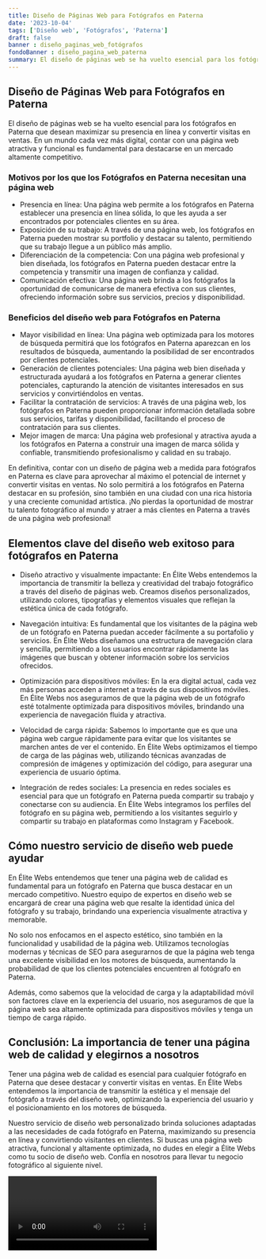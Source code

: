 ```yaml
---
title: Diseño de Páginas Web para Fotógrafos en Paterna
date: '2023-10-04'
tags: ['Diseño web', 'Fotógrafos', 'Paterna']
draft: false
banner : diseño_paginas_web_fotógrafos
fondoBanner : diseño_pagina_web_paterna
summary: El diseño de páginas web se ha vuelto esencial para los fotógrafos en Paterna que desean maximizar su presencia en línea y convertir visitas en ventas. En un mundo cada vez más digital, contar con una página web atractiva y funcional es fundamental para destacarse en un mercado altamente competitivo.
---
```


## Diseño de Páginas Web para Fotógrafos en Paterna

El diseño de páginas web se ha vuelto esencial para los fotógrafos en Paterna que desean maximizar su presencia en línea y convertir visitas en ventas. En un mundo cada vez más digital, contar con una página web atractiva y funcional es fundamental para destacarse en un mercado altamente competitivo.

### Motivos por los que los Fotógrafos en Paterna necesitan una página web

- Presencia en línea: Una página web permite a los fotógrafos en Paterna establecer una presencia en línea sólida, lo que les ayuda a ser encontrados por potenciales clientes en su área.
- Exposición de su trabajo: A través de una página web, los fotógrafos en Paterna pueden mostrar su portfolio y destacar su talento, permitiendo que su trabajo llegue a un público más amplio.
- Diferenciación de la competencia: Con una página web profesional y bien diseñada, los fotógrafos en Paterna pueden destacar entre la competencia y transmitir una imagen de confianza y calidad.
- Comunicación efectiva: Una página web brinda a los fotógrafos la oportunidad de comunicarse de manera efectiva con sus clientes, ofreciendo información sobre sus servicios, precios y disponibilidad.

### Beneficios del diseño web para Fotógrafos en Paterna

- Mayor visibilidad en línea: Una página web optimizada para los motores de búsqueda permitirá que los fotógrafos en Paterna aparezcan en los resultados de búsqueda, aumentando la posibilidad de ser encontrados por clientes potenciales.
- Generación de clientes potenciales: Una página web bien diseñada y estructurada ayudará a los fotógrafos en Paterna a generar clientes potenciales, capturando la atención de visitantes interesados en sus servicios y convirtiéndolos en ventas.
- Facilitar la contratación de servicios: A través de una página web, los fotógrafos en Paterna pueden proporcionar información detallada sobre sus servicios, tarifas y disponibilidad, facilitando el proceso de contratación para sus clientes.
- Mejor imagen de marca: Una página web profesional y atractiva ayuda a los fotógrafos en Paterna a construir una imagen de marca sólida y confiable, transmitiendo profesionalismo y calidad en su trabajo.

En definitiva, contar con un diseño de página web a medida para fotógrafos en Paterna es clave para aprovechar al máximo el potencial de internet y convertir visitas en ventas. No solo permitirá a los fotógrafos en Paterna destacar en su profesión, sino también en una ciudad con una rica historia y una creciente comunidad artística. ¡No pierdas la oportunidad de mostrar tu talento fotográfico al mundo y atraer a más clientes en Paterna a través de una página web profesional!

<GifSeo />

<Cta />

## Elementos clave del diseño web exitoso para fotógrafos en Paterna

- Diseño atractivo y visualmente impactante: En Élite Webs entendemos la importancia de transmitir la belleza y creatividad del trabajo fotográfico a través del diseño de páginas web. Creamos diseños personalizados, utilizando colores, tipografías y elementos visuales que reflejan la estética única de cada fotógrafo.

- Navegación intuitiva: Es fundamental que los visitantes de la página web de un fotógrafo en Paterna puedan acceder fácilmente a su portafolio y servicios. En Élite Webs diseñamos una estructura de navegación clara y sencilla, permitiendo a los usuarios encontrar rápidamente las imágenes que buscan y obtener información sobre los servicios ofrecidos.

- Optimización para dispositivos móviles: En la era digital actual, cada vez más personas acceden a internet a través de sus dispositivos móviles. En Élite Webs nos aseguramos de que la página web de un fotógrafo esté totalmente optimizada para dispositivos móviles, brindando una experiencia de navegación fluida y atractiva.

- Velocidad de carga rápida: Sabemos lo importante que es que una página web cargue rápidamente para evitar que los visitantes se marchen antes de ver el contenido. En Élite Webs optimizamos el tiempo de carga de las páginas web, utilizando técnicas avanzadas de compresión de imágenes y optimización del código, para asegurar una experiencia de usuario óptima.

- Integración de redes sociales: La presencia en redes sociales es esencial para que un fotógrafo en Paterna pueda compartir su trabajo y conectarse con su audiencia. En Élite Webs integramos los perfiles del fotógrafo en su página web, permitiendo a los visitantes seguirlo y compartir su trabajo en plataformas como Instagram y Facebook.

## Cómo nuestro servicio de diseño web puede ayudar

En Élite Webs entendemos que tener una página web de calidad es fundamental para un fotógrafo en Paterna que busca destacar en un mercado competitivo. Nuestro equipo de expertos en diseño web se encargará de crear una página web que resalte la identidad única del fotógrafo y su trabajo, brindando una experiencia visualmente atractiva y memorable.

No solo nos enfocamos en el aspecto estético, sino también en la funcionalidad y usabilidad de la página web. Utilizamos tecnologías modernas y técnicas de SEO para asegurarnos de que la página web tenga una excelente visibilidad en los motores de búsqueda, aumentando la probabilidad de que los clientes potenciales encuentren al fotógrafo en Paterna.

Además, como sabemos que la velocidad de carga y la adaptabilidad móvil son factores clave en la experiencia del usuario, nos aseguramos de que la página web sea altamente optimizada para dispositivos móviles y tenga un tiempo de carga rápido.

## Conclusión: La importancia de tener una página web de calidad y elegirnos a nosotros

Tener una página web de calidad es esencial para cualquier fotógrafo en Paterna que desee destacar y convertir visitas en ventas. En Élite Webs entendemos la importancia de transmitir la estética y el mensaje del fotógrafo a través del diseño web, optimizando la experiencia del usuario y el posicionamiento en los motores de búsqueda.

Nuestro servicio de diseño web personalizado brinda soluciones adaptadas a las necesidades de cada fotógrafo en Paterna, maximizando su presencia en línea y convirtiendo visitantes en clientes. Si buscas una página web atractiva, funcional y altamente optimizada, no dudes en elegir a Élite Webs como tu socio de diseño web. Confía en nosotros para llevar tu negocio fotográfico al siguiente nivel.

<Video />

<CtaBot job='Fotógrafos' city='Paterna'/>

<Gmaps query='Paterna+españa+maps' />